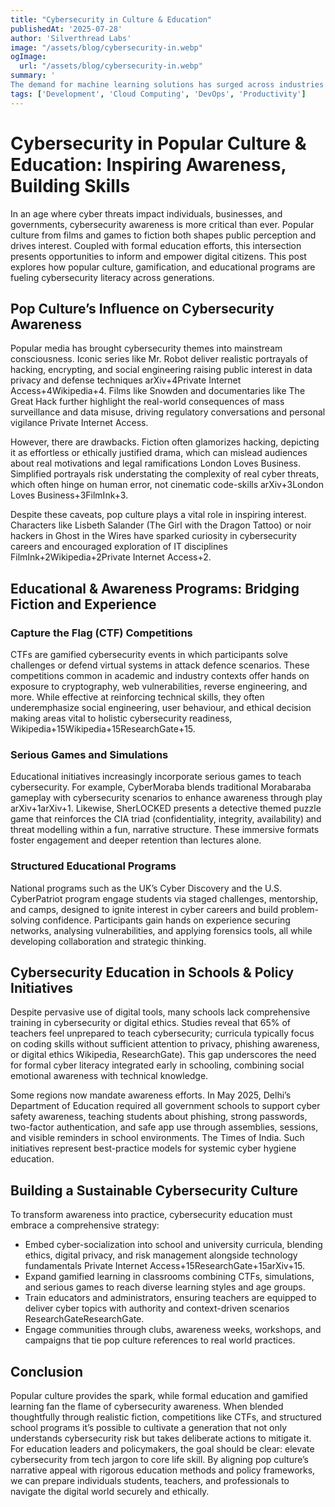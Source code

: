 ```yaml
---
title: "Cybersecurity in Culture & Education"
publishedAt: '2025-07-28'
author: 'Silverthread Labs'
image: "/assets/blog/cybersecurity-in.webp"
ogImage:
  url: "/assets/blog/cybersecurity-in.webp"
summary: '
The demand for machine learning solutions has surged across industries in recent years. Yet, not every organisation has the resources to hire a team of data scientists. Enter Automl (Automated Machine Learning), a game-changer that empowers developers to build and deploy machine learning models without needing expertise in data science.'
tags: ['Development', 'Cloud Computing', 'DevOps', 'Productivity']
---
```

# Cybersecurity in Popular Culture & Education: Inspiring Awareness, Building Skills

In an age where cyber threats impact individuals, businesses, and governments, cybersecurity awareness is more critical than ever. Popular culture from films and games to fiction both shapes public perception and drives interest. Coupled with formal education efforts, this intersection presents opportunities to inform and empower digital citizens. This post explores how popular culture, gamification, and educational programs are fueling cybersecurity literacy across generations.

## Pop Culture’s Influence on Cybersecurity Awareness

Popular media has brought cybersecurity themes into mainstream consciousness. Iconic series like Mr. Robot deliver realistic portrayals of hacking, encrypting, and social engineering raising public interest in data privacy and defense techniques arXiv+4Private Internet Access+4Wikipedia+4. Films like Snowden and documentaries like The Great Hack further highlight the real-world consequences of mass surveillance and data misuse, driving regulatory conversations and personal vigilance Private Internet Access.

However, there are drawbacks. Fiction often glamorizes hacking, depicting it as effortless or ethically justified drama, which can mislead audiences about real motivations and legal ramifications London Loves Business. Simplified portrayals risk understating the complexity of real cyber threats, which often hinge on human error, not cinematic code-skills arXiv+3London Loves Business+3FilmInk+3.

Despite these caveats, pop culture plays a vital role in inspiring interest. Characters like Lisbeth Salander (The Girl with the Dragon Tattoo) or noir hackers in Ghost in the Wires have sparked curiosity in cybersecurity careers and encouraged exploration of IT disciplines FilmInk+2Wikipedia+2Private Internet Access+2.

## Educational & Awareness Programs: Bridging Fiction and Experience

### Capture the Flag (CTF) Competitions

CTFs are gamified cybersecurity events in which participants solve challenges or defend virtual systems in attack defence scenarios. These competitions common in academic and industry contexts offer hands on exposure to cryptography, web vulnerabilities, reverse engineering, and more. While effective at reinforcing technical skills, they often underemphasize social engineering, user behaviour, and ethical decision making areas vital to holistic cybersecurity readiness, Wikipedia+15Wikipedia+15ResearchGate+15.

### Serious Games and Simulations

Educational initiatives increasingly incorporate serious games to teach cybersecurity. For example, CyberMoraba blends traditional Morabaraba gameplay with cybersecurity scenarios to enhance awareness through play arXiv+1arXiv+1. Likewise, SherLOCKED presents a detective themed puzzle game that reinforces the CIA triad (confidentiality, integrity, availability) and threat modelling within a fun, narrative structure. These immersive formats foster engagement and deeper retention than lectures alone.

### Structured Educational Programs

National programs such as the UK’s Cyber Discovery and the U.S. CyberPatriot program engage students via staged challenges, mentorship, and camps, designed to ignite interest in cyber careers and build problem-solving confidence. Participants gain hands on experience securing networks, analysing vulnerabilities, and applying forensics tools, all while developing collaboration and strategic thinking.

## Cybersecurity Education in Schools & Policy Initiatives

Despite pervasive use of digital tools, many schools lack comprehensive training in cybersecurity or digital ethics. Studies reveal that 65% of teachers feel unprepared to teach cybersecurity; curricula typically focus on coding skills without sufficient attention to privacy, phishing awareness, or digital ethics Wikipedia, ResearchGate). This gap underscores the need for formal cyber literacy integrated early in schooling, combining social emotional awareness with technical knowledge.

Some regions now mandate awareness efforts. In May 2025, Delhi’s Department of Education required all government schools to support cyber safety awareness, teaching students about phishing, strong passwords, two-factor authentication, and safe app use through assemblies, sessions, and visible reminders in school environments. The Times of India. Such initiatives represent best-practice models for systemic cyber hygiene education.

## Building a Sustainable Cybersecurity Culture

To transform awareness into practice, cybersecurity education must embrace a comprehensive strategy:

- Embed cyber-socialization into school and university curricula, blending ethics, digital privacy, and risk management alongside technology fundamentals Private Internet Access+15ResearchGate+15arXiv+15.
- Expand gamified learning in classrooms combining CTFs, simulations, and serious games to reach diverse learning styles and age groups.
- Train educators and administrators, ensuring teachers are equipped to deliver cyber topics with authority and context-driven scenarios ResearchGateResearchGate.
- Engage communities through clubs, awareness weeks, workshops, and campaigns that tie pop culture references to real world practices.

## Conclusion

Popular culture provides the spark, while formal education and gamified learning fan the flame of cybersecurity awareness. When blended thoughtfully through realistic fiction, competitions like CTFs, and structured school programs it’s possible to cultivate a generation that not only understands cybersecurity risk but takes deliberate actions to mitigate it.  
For education leaders and policymakers, the goal should be clear: elevate cybersecurity from tech jargon to core life skill. By aligning pop culture’s narrative appeal with rigorous education methods and policy frameworks, we can prepare individuals students, teachers, and professionals to navigate the digital world securely and ethically.
